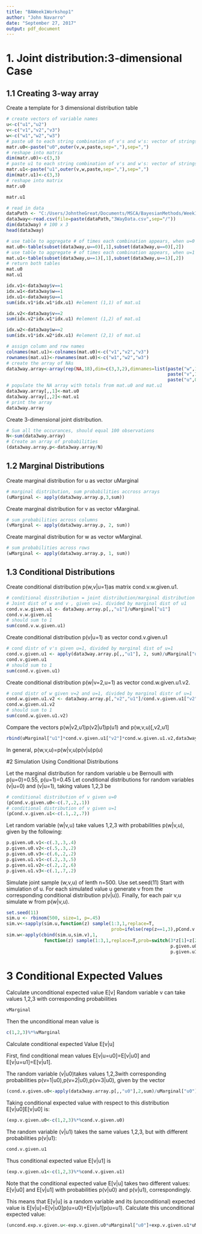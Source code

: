 ---
title: "BAWeek1Workshop1"
author: "John Navarro"
date: "September 27, 2017"
output: pdf_document
---
# 1. Joint distribution:3-dimensional Case

## 1.1 Creating 3-way array

Create a template for 3 dimensional distribution table

```{r}
# create vectors of variable names
u<-c("u1","u2")
v<-c("v1","v2","v3")
w<-c("w1","w2","w3")
# paste u0 to each string combination of v's and w's: vector of strings
matr.u0<-paste("u0",outer(v,w,paste,sep=","),sep=",")
# reshape into matrix
dim(matr.u0)<-c(3,3)
# paste u1 to each string combination of v's and w's: vector of strings
matr.u1<-paste("u1",outer(v,w,paste,sep=","),sep=",")
dim(matr.u1)<-c(3,3)
# reshape into matrix
matr.u0
```

```{r}
matr.u1
```

```{r}
# read in data
dataPath <- "C:/Users/JohntheGreat/Documents/MSCA/BayesianMethods/Week1_Probability"
data3way<-read.csv(file=paste(dataPath,"3WayData.csv",sep="/"))
dim(data3way) # 100 x 3
head(data3way)
```

```{r}
# use table to aggregate # of times each combination appears, when u=0
mat.u0<-table(subset(data3way,u==0)[,1],subset(data3way,u==0)[,2])
# use table to aggregate # of times each combination appears, when u=1
mat.u1<-table(subset(data3way,u==1)[,1],subset(data3way,u==1)[,2])
# return both tables
mat.u0
mat.u1
```

```{r}
idx.v1<-data3way$v==1
idx.w1<-data3way$w==1
idx.u1<-data3way$u==1
sum(idx.v1*idx.w1*idx.u1) #element (1,1) of mat.u1
```

```{r}
idx.v2<-data3way$v==2
sum(idx.v2*idx.w1*idx.u1) #element (1,2) of mat.u1
```

```{r}
idx.w2<-data3way$w==2
sum(idx.v1*idx.w2*idx.u1) #element (2,1) of mat.u1
```

```{r}
# assign column and row names
colnames(mat.u1)<-colnames(mat.u0)<-c("v1","v2","v3")
rownames(mat.u1)<-rownames(mat.u0)<-c("w1","w2","w3")
# create the array of NAs
data3way.array<-array(rep(NA,18),dim=c(3,3,2),dimnames=list(paste("w",1:3,sep=""),
                                                            paste("v",1:3,sep=""),
                                                            paste("u",0:1,sep="")))
# populate the NA array with totals from mat.u0 and mat.u1
data3way.array[,,1]<-mat.u0
data3way.array[,,2]<-mat.u1
# print the array
data3way.array
```
Create 3-dimensional joint distribution.
```{r}
# Sum all the occurances, should equal 100 observations
N<-sum(data3way.array)
# Create an array of probabilities
(data3way.array.p<-data3way.array/N)
```

## 1.2 Marginal Distributions

Create marginal distribution for u as vector uMarginal
```{r}
# marginal distribution, sum probabilities accross arrays
(uMarginal <- apply(data3way.array.p,3,sum))
```
Create marginal distribution for v as vector vMarginal.
```{r}
# sum probabilities across columns 
(vMarginal <- apply(data3way.array.p, 2, sum))
```
Create marginal distribution for w as vector wMarginal.
```{r}
# sum probabilities across rows
(wMarginal <- apply(data3way.array.p, 1, sum))
```

## 1.3 Conditional Distributions

Create conditional distribution p(w,v|u=1)as matrix cond.v.w.given.u1.
```{r}
# conditional disstribution = joint distribution/marginal distribution
# Joint dist of w and v , given u=1. divided by marginal dist of u1
cond.v.w.given.u1 <- data3way.array.p[,,"u1"]/uMarginal["u1"]
cond.v.w.given.u1
# should sum to 1
sum(cond.v.w.given.u1)
```
Create conditional distribution p(v|u=1) as vector cond.v.given.u1

```{r}
# cond distr of v's given u=1, divided by marginal dist of u=1
cond.v.given.u1 <- apply(data3way.array.p[,,"u1"], 2, sum)/uMarginal["u1"]
cond.v.given.u1
# should sum to 1
sum(cond.v.given.u1)
```

Create conditional distribution p(w|v=2,u=1) as vector cond.w.given.u1.v2.
```{r}
# cond distr of w given v=2 and u=1, divided by marginal distr of u=1
cond.w.given.u1.v2 <- data3way.array.p[,"v2","u1"]/cond.v.given.u1["v2"]/uMarginal["u1"]
cond.w.given.u1.v2
# should sum to 1
sum(cond.w.given.u1.v2)
```
Compare the vectors p(w|v2,u1)p(v2|u1)p(u1) and p(w,v,u)[,v2,u1]
```{r}
rbind(uMarginal["u1"]*cond.v.given.u1["v2"]*cond.w.given.u1.v2,data3way.array.p[,"v2","u1"])
```

In general, p(w,v,u)=p(w|v,u)p(v|u)p(u)

#2 Simulation Using Conditional Distributions

Let the marginal distribution for random variable u be Bernoulli with p(u=0)=0.55, p(u=1)=0.45
Let conditional distributions for random variables (v|u=0) and (v|u=1), taking values 1,2,3 be
```{r}
# conditional distribution of v given u=0
(pCond.v.given.u0<-c(.7,.2,.1))
# conditional distribution of v given u=1
(pCond.v.given.u1<-c(.1,.2,.7))
```
Let random variable (w|v,u) take values 1,2,3 with probabilities p(w|v,u), given by the following:
```{r}
p.given.u0.v1<-c(.3,.3,.4)
p.given.u0.v2<-c(.5,.3,.2)
p.given.u0.v3<-c(.6,.2,.2)
p.given.u1.v1<-c(.2,.3,.5)
p.given.u1.v2<-c(.2,.2,.6)
p.given.u1.v3<-c(.1,.7,.2)
```
Simulate joint sample (w,v,u) of lenth n=500.
Use set.seed(11) Start with simulation of u.
For each simulated value u generate v from the corresponding conditional distribution p(v|u)).
Finally, for each pair v,u simulate w from p(w|v,u).
```{r}
set.seed(11)
sim.u <- rbinom(500, size=1, p=.45)
sim.v<-sapply(sim.u,function(z) sample(1:3,1,replace=T,
                                       prob=ifelse(rep(z==1,3),pCond.v.given.u1,pCond.v.given.u0)))
sim.w<-apply(cbind(sim.u,sim.v),1,
              function(z) sample(1:3,1,replace=T,prob=switch(3*z[1]+z[2],p.given.u0.v1,p.given.u0.v2,
                                                             p.given.u0.v3,p.given.u1.v1,p.given.u1.v2,
                                                             p.given.u1.v3)))
```

# 3 Conditional Expected Values

Calculate unconditional expected value E[v]
Random variable v can take values 1,2,3 with corresponding probabilities
```{r}
vMarginal
```
Then the unconditional mean value is
```{r}
c(1,2,3)%*%vMarginal
```
Calculate conditional expected Value E[v|u]

First, find conditional mean values E[v|u=u0]=E[v|u0] and E[v|u=u1]=E[v|u1].

The random variable (v|u0)takes values 1,2,3with corresponding probabilities p(v=1|u0),p(v=2|u0),p(v=3|u0), given by the vector
```{r}
(cond.v.given.u0<-apply(data3way.array.p[,,"u0"],2,sum)/uMarginal["u0"])
```
Taking conditional expected value with respect to this distribution E[v|u0]E[v|u0] is:
```{r}
(exp.v.given.u0<-c(1,2,3)%*%cond.v.given.u0)
```


The random variable (v|u1) takes the same values 1,2,3, but with different probabilities p(v|u1):
```{r}
cond.v.given.u1
```
Thus conditional expected value E[v|u1] is
```{r}
(exp.v.given.u1<-c(1,2,3)%*%cond.v.given.u1)
```

Note that the conditional expected value E[v|u] takes two different values: E[v|u0] and E[v|u1] with probabilities p(v|u0) and p(v|u1), correspondingly.

This means that E[v|u] is a random variable and its (unconditional) expected value is
E[v|u]=E[v|u0]p(u=u0)+E[v|u1]p(u=u1).
Calculate this unconditional expected value:
```{r}
(uncond.exp.v.given.u<-exp.v.given.u0*uMarginal["u0"]+exp.v.given.u1*uMarginal["u1"])

```
